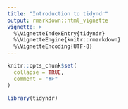 ```yaml
---
title: "Introduction to tidyndr"
output: rmarkdown::html_vignette
vignette: >
  %\VignetteIndexEntry{tidyndr}
  %\VignetteEngine{knitr::rmarkdown}
  %\VignetteEncoding{UTF-8}
---
```


```r
knitr::opts_chunk$set(
  collapse = TRUE,
  comment = "#>"
)
```

```r
library(tidyndr)
```
